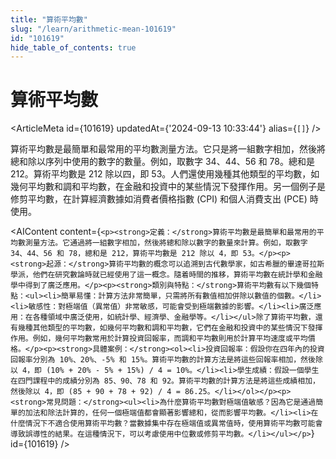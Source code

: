 ```yaml
---
title: "算術平均數"
slug: "/learn/arithmetic-mean-101619"
id: "101619"
hide_table_of_contents: true
---
```



# 算術平均數

<ArticleMeta id={101619} updatedAt={'2024-09-13 10:33:44'} alias={`[]`} />
<div className='border-solid border-b border-t-0 my-4 border-[var(--ifm-color-gray-300)]' />

算術平均數是最簡單和最常用的平均數測量方法。它只是將一組數字相加，然後將總和除以序列中使用的數字的數量。例如，取數字 34、44、56 和 78。總和是 212。算術平均數是 212 除以四，即 53。人們還使用幾種其他類型的平均數，如幾何平均數和調和平均數，在金融和投資中的某些情況下發揮作用。另一個例子是修剪平均數，在計算經濟數據如消費者價格指數 (CPI) 和個人消費支出 (PCE) 時使用。

<AIContent content={`<p><strong>定義：</strong>算術平均數是最簡單和最常用的平均數測量方法。它通過將一組數字相加，然後將總和除以數字的數量來計算。例如，取數字 34、44、56 和 78，總和是 212，算術平均數是 212 除以 4，即 53。</p><p><strong>起源：</strong>算術平均數的概念可以追溯到古代數學家，如古希臘的畢達哥拉斯學派，他們在研究數論時就已經使用了這一概念。隨着時間的推移，算術平均數在統計學和金融學中得到了廣泛應用。</p><p><strong>類別與特點：</strong>算術平均數有以下幾個特點：<ul><li>簡單易懂：計算方法非常簡單，只需將所有數值相加併除以數值的個數。</li><li>敏感性：對極端值（異常值）非常敏感，可能會受到極端數據的影響。</li><li>廣泛應用：在各種領域中廣泛使用，如統計學、經濟學、金融學等。</li></ul>除了算術平均數，還有幾種其他類型的平均數，如幾何平均數和調和平均數，它們在金融和投資中的某些情況下發揮作用。例如，幾何平均數常用於計算投資回報率，而調和平均數則用於計算平均速度或平均價格。</p><p><strong>具體案例：</strong><ol><li>投資回報率：假設你在四年內的投資回報率分別為 10%、20%、-5% 和 15%。算術平均數的計算方法是將這些回報率相加，然後除以 4，即 (10% + 20% - 5% + 15%) / 4 = 10%。</li><li>學生成績：假設一個學生在四門課程中的成績分別為 85、90、78 和 92。算術平均數的計算方法是將這些成績相加，然後除以 4，即 (85 + 90 + 78 + 92) / 4 = 86.25。</li></ol></p><p><strong>常見問題：</strong><ul><li>為什麼算術平均數對極端值敏感？因為它是通過簡單的加法和除法計算的，任何一個極端值都會顯著影響總和，從而影響平均數。</li><li>在什麼情況下不適合使用算術平均數？當數據集中存在極端值或異常值時，使用算術平均數可能會導致誤導性的結果。在這種情況下，可以考慮使用中位數或修剪平均數。</li></ul></p>`} id={101619} />
